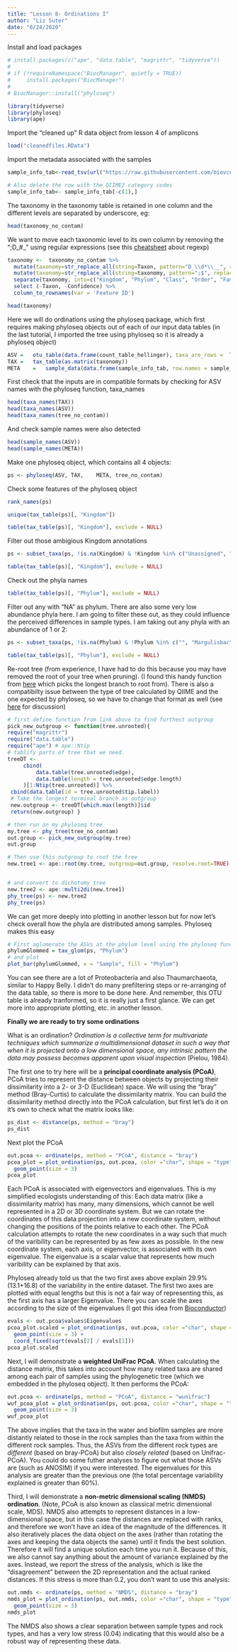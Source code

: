 ```yaml
---
title: "Lesson 8- Ordinations I"
author: "Liz Suter"
date: "6/24/2020"
---
```



Install and load packages

```r
# install.packages(c("ape", "data.table", "magrittr", "tidyverse"))
# 
# if (!requireNamespace("BiocManager", quietly = TRUE))
#     install.packages("BiocManager")
# 
# BiocManager::install("phyloseq")

library(tidyverse)
library(phyloseq)
library(ape)
```


Import the "cleaned up" R data object from lesson 4 of amplicons

```r
load("cleanedfiles.RData")
```


Import the metadata associated with the samples

```r
sample_info_tab<-read_tsv(url("https://raw.githubusercontent.com/biovcnet/amplicons-lesson-3-repo/master/qiime2_wd/sample_info.tsv"))

# Also delete the row with the QIIME2 category codes
sample_info_tab<- sample_info_tab[-c(1),]


```

The taxonomy in the taxonomy table is retained in one column and the different levels are separated by underscore, eg:
```r
head(taxonomy_no_contam)
```

We want to move each taxonomic level to its own column by removing the ";D_#_" using regular expressions (see this [cheatsheet](https://evoldyn.gitlab.io/evomics-2018/ref-sheets/R_strings.pdf) about regexp)

```r
taxonomy <-  taxonomy_no_contam %>%
  mutate(taxonomy=str_replace_all(string=Taxon, pattern="D_\\d*\\__", replacement="")) %>%
  mutate(taxonomy=str_replace_all(string=taxonomy, pattern=";$", replacement="")) %>%
  separate(taxonomy, into=c("Kingdom", "Phylum", "Class", "Order", "Family", "Genus","Species"), sep=";") %>%
  select (-Taxon, -Confidence) %>%
  column_to_rownames(var = 'Feature ID') 

head(taxonomy)

```



Here we will do ordinations using the phyloseq package, which first requires making phyloseq objects out of each of our input data tables (in the last tutorial, I imported the tree using phyloseq so it is already a phyloseq object)

```r
ASV	=	otu_table(data.frame(count_table_hellinger), taxa_are_rows =  TRUE)
TAX	=	tax_table(as.matrix(taxonomy))
META	=	sample_data(data.frame(sample_info_tab, row.names = sample_info_tab$`sample-id`))
```

First check that the inputs are in compatible formats by checking for ASV names with the phyloseq function, taxa_names
```r
head(taxa_names(TAX))
head(taxa_names(ASV))
head(taxa_names(tree_no_contam))
```


And check sample names were also detected
```r
head(sample_names(ASV))
head(sample_names(META))
```



Make one phyloseq object, which contains all 4 objects:
```r
ps <- phyloseq(ASV,	TAX,	META, tree_no_contam)
```

Check some features of the phyloseq object

```r
rank_names(ps)

unique(tax_table(ps)[, "Kingdom"])

table(tax_table(ps)[, "Kingdom"], exclude = NULL)
```


Filter out those ambigious Kingdom annotations
```r
ps <- subset_taxa(ps, !is.na(Kingdom) & !Kingdom %in% c("Unassigned", "Eukaryota"))

table(tax_table(ps)[, "Kingdom"], exclude = NULL)
```

Check out the phyla names
```r
table(tax_table(ps)[, "Phylum"], exclude = NULL)

```


Filter out any with "NA" as phylum. There are also some very low abundance phyla here. I am going to filter these out, as they could influence the perceived differences in sample types. I am taking out any phyla with an abundance of 1 or 2: 

```r
ps <- subset_taxa(ps, !is.na(Phylum) & !Phylum %in% c("", "Margulisbacteria", "Zixibacteria", "Epsilonbacteraeota", "Spirochaetes", "Lentisphaerae", "Poribacteria"))

table(tax_table(ps)[, "Phylum"], exclude = NULL)
```

Re-root tree (from experience, I have had to do this because you may have removed the root of your tree when pruning). 
(I found this handy function from [here](https://john-quensen.com/r/unifrac-and-tree-roots/) which picks the longest branch to root from). There is also a compatibilty issue between the type of tree calculated by QIIME and the one expected by phyloseq, so we have to change that format as well (see [here](https://github.com/joey711/phyloseq/issues/936) for discussion)
```r
# first define function from link above to find furthest outgroup
pick_new_outgroup <- function(tree.unrooted){
require("magrittr")
require("data.table")
require("ape") # ape::Ntip
# tablify parts of tree that we need.
treeDT <- 
     cbind(
         data.table(tree.unrooted$edge),
         data.table(length = tree.unrooted$edge.length)
     )[1:Ntip(tree.unrooted)] %>% 
 cbind(data.table(id = tree.unrooted$tip.label))
 # Take the longest terminal branch as outgroup
 new.outgroup <- treeDT[which.max(length)]$id
 return(new.outgroup) }

# then run on my phyloseq tree
my.tree <- phy_tree(tree_no_contam)
out.group <- pick_new_outgroup(my.tree)
out.group

# Then use this outgroup to root the tree
new.tree1 <- ape::root(my.tree, outgroup=out.group, resolve.root=TRUE)


# and convert to dichotomy tree
new.tree2 <- ape::multi2di(new.tree1)
phy_tree(ps) <- new.tree2
phy_tree(ps)

```



We can get more deeply into plotting in another lesson but for now let's check overall how the phyla are distributed among samples. Phyloseq makes this easy


```r
# First aglomerate the ASVs at the phylum level using the phyloseq function, tax_glom
phylumGlommed = tax_glom(ps, "Phylum")
# and plot
plot_bar(phylumGlommed, x = "Sample", fill = "Phylum")
```


You can see there are a lot of Proteobacteria and also Thaumarchaeota, similar to Happy Belly. I didn't do many prefiltering steps or re-arranging of the data table, so there is more to be done here. And remember, this OTU table is already tranformed, so it is really just a first glance. We can get more into appropriate plotting, etc. in another lesson.


**Finally we are ready to try some ordinations**

What is an ordination?
*Ordination is a collective term for multivariate techniques which summarize a multidimensional dataset in such a way that when it is projected onto a low dimensional space, any intrinsic pattern the data may possess becomes apparent upon visual inspection* (Pielou, 1984).

The first one to try here will be a **principal coordinate analysis (PCoA)**, PCoA tries to represent the distance between objects by projecting their dissimilarity into a 2- or 3-D (Euclidean) space. We will using the "bray" method (Bray-Curtis) to calculate the dissimilarity matrix. You can build the dissimilarity method directly into the PCoA calculation, but first let's do it on it's own to check what the matrix looks like:
```r
ps_dist <- distance(ps, method = "bray") 
ps_dist
```

Next plot the PCoA
```r
out.pcoa <- ordinate(ps, method = "PCoA", distance = "bray")
pcoa_plot = plot_ordination(ps, out.pcoa, color ="char", shape = "type") +
  geom_point(size = 3) 
pcoa_plot
```

Each PCoA is associated with eigenvectors and eigenvalues. This is my simplified ecologists understanding of this: Each data matrix (like a dissimilarity matrix) has many, many dimensions, which cannot be well represented in a 2D or 3D coordinate system. But we can rotate the coordinates of this data projection into a new coordinate system, without changing the positions of the points relative to each other. The PCoA calculation attempts to rotate the new coordinates in a way such that much of the varibility can be represented by as few axes as possible. In the new coordinate system, each axis, or eigenvector, is associated with its own eigenvalue. The eigenvalue is a scalar value that represents how much varibility can be explained by that axis.

Phyloseq already told us that the two first axes above explain 29.9% (13.1+16.8) of the variability in the entire dataset. The first two axes are plotted with equal lengths but this is not a fair way of representing this, as the first axis has a larger Eigenvalue. There you can scale the axes according to the size of the eigenvalues (I got this idea from [Bioconductor](https://bioconductor.org/help/course-materials/2017/BioC2017/Day1/Workshops/Microbiome/MicrobiomeWorkflowII.html))

```r
evals <- out.pcoa$values$Eigenvalues
pcoa_plot.scaled = plot_ordination(ps, out.pcoa, color ="char", shape = "type") +
  geom_point(size = 3) +
  coord_fixed(sqrt(evals[2] / evals[1]))
pcoa_plot.scaled
```


Next, I will demonstrate a **weighted UniFrac PCoA**.  When calculating the distance matrix, this takes into account how many related taxa are shared among each pair of samples using the phylogenetic tree  (which we embedded in the phyloseq object). It then performs the PCoA:


```r
out.pcoa <- ordinate(ps, method = "PCoA", distance = "wunifrac")
wuf_pcoa_plot = plot_ordination(ps, out.pcoa, color ="char", shape = "type") +
  geom_point(size = 3) 
wuf_pcoa_plot
```

The above implies that the taxa in the water and biofilm samples are  more distantly related to those in the rock samples than the taxa from within the different rock samples.  Thus, the ASVs from the different rock types are *different* (based on bray-PCoA) but also *closely related* (based on Unifrac-PCoA). You could do some futher analyses to figure out what those ASVs are (such as ANOSIM) if you were interested. The eigenvalues for this analysis are greater than the previous one (the total percentage variability explained is greater than 60%).


Third, I will demonstrate a **non-metric dimensional scaling (NMDS) ordination**. (Note, PCoA is also known as classical metric dimensional scale, MDS). NMDS also attempts to represent distances in a low-dimensional space, but in this case the distances are replaced with ranks, and therefore we won't have an idea of the magnitude of the differences. It also iteratively places the data object on the axes (rather than rotating the axes and keeping the data objects the same) until it finds the best solution. Therefore it will find a unique solution each time you run it. Because of this, we also cannot say anything about the amount of variance explained by the axes.  Instead, we report the stress of the analysis, which is like the "disagreement" between the 2D representation and the actual ranked distances. If this stress is more than 0.2, you don't want to use this analysis:

```r
out.nmds <- ordinate(ps, method = "NMDS", distance = "bray")
nmds_plot = plot_ordination(ps, out.nmds, color ="char", shape = "type") +
  geom_point(size = 3) 
nmds_plot
```

The NMDS also shows a clear separation between sample types and rock types, and has a very low stress (0.04) indicating that this would also be a robust way of representing these data.
